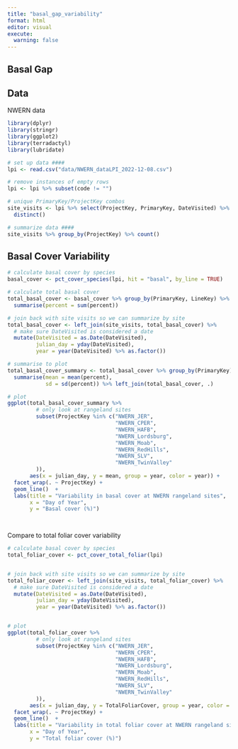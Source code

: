 ```yaml
---
title: "basal_gap_variability"
format: html
editor: visual
execute: 
  warning: false
---
```


## Basal Gap

## Data

NWERN data

```r
library(dplyr)
library(stringr)
library(ggplot2)
library(terradactyl)
library(lubridate)

# set up data ####
lpi <- read.csv("data/NWERN_dataLPI_2022-12-08.csv")

# remove instances of empty rows
lpi <- lpi %>% subset(code != "")

# unique PrimaryKey/ProjectKey combos
site_visits <- lpi %>% select(ProjectKey, PrimaryKey, DateVisited) %>% 
  distinct()

# summarize data ####
site_visits %>% group_by(ProjectKey) %>% count()

```

## Basal Cover Variability

```r
# calculate basal cover by species
basal_cover <- pct_cover_species(lpi, hit = "basal", by_line = TRUE)

# calculate total basal cover
total_basal_cover <- basal_cover %>% group_by(PrimaryKey, LineKey) %>%
  summarise(percent = sum(percent))

# join back with site visits so we can summarize by site
total_basal_cover <- left_join(site_visits, total_basal_cover) %>% 
  # make sure DateVisited is considered a date
  mutate(DateVisited = as.Date(DateVisited), 
         julian_day = yday(DateVisited), 
         year = year(DateVisited) %>% as.factor())

# summarise to plot
total_basal_cover_summary <- total_basal_cover %>% group_by(PrimaryKey) %>%
  summarise(mean = mean(percent), 
            sd = sd(percent)) %>% left_join(total_basal_cover, .)

# plot
ggplot(total_basal_cover_summary %>% 
         # only look at rangeland sites
         subset(ProjectKey %in% c("NWERN_JER", 
                                  "NWERN_CPER", 
                                  "NWERN_HAFB", 
                                  "NWERN_Lordsburg", 
                                  "NWERN_Moab", 
                                  "NWERN_RedHills", 
                                  "NWERN_SLV", 
                                  "NWERN_TwinValley"
         )), 
       aes(x = julian_day, y = mean, group = year, color = year)) +
  facet_wrap(. ~ ProjectKey) + 
  geom_line()  +
  labs(title = "Variability in basal cover at NWERN rangeland sites",
       x = "Day of Year",
       y = "Basal cover (%)")

  
```

Compare to total foliar cover variability

```r
# calculate basal cover by species
total_foliar_cover <- pct_cover_total_foliar(lpi)


# join back with site visits so we can summarize by site
total_foliar_cover <- left_join(site_visits, total_foliar_cover) %>% 
  # make sure DateVisited is considered a date
  mutate(DateVisited = as.Date(DateVisited), 
         julian_day = yday(DateVisited), 
         year = year(DateVisited) %>% as.factor())


# plot
ggplot(total_foliar_cover %>% 
         # only look at rangeland sites
         subset(ProjectKey %in% c("NWERN_JER", 
                                  "NWERN_CPER", 
                                  "NWERN_HAFB", 
                                  "NWERN_Lordsburg", 
                                  "NWERN_Moab", 
                                  "NWERN_RedHills", 
                                  "NWERN_SLV", 
                                  "NWERN_TwinValley"
         )), 
       aes(x = julian_day, y = TotalFoliarCover, group = year, color = year)) +
  facet_wrap(. ~ ProjectKey) + 
  geom_line()  +
  labs(title = "Variability in total foliar cover at NWERN rangeland sites",
       x = "Day of Year",
       y = "Total foliar cover (%)")

```

